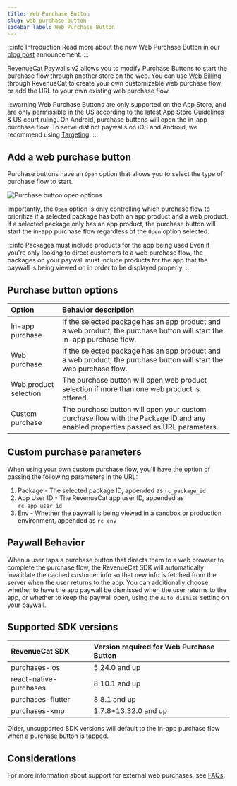```yaml
---
title: Web Purchase Button
slug: web-purchase-button
sidebar_label: Web Purchase Button
---
```


:::info Introduction
Read more about the new Web Purchase Button in our [blog post](https://revenuecat.com/blog/growth/introducing-web-paywall-buttons) announcement.
:::

RevenueCat Paywalls v2 allows you to modify Purchase Buttons to start the purchase flow through another store on the web. You can use [Web Billing](/web/web-billing/overview) through RevenueCat to create your own customizable web purchase flow, or add the URL to your own existing web purchase flow.

:::warning
Web Purchase Buttons are only supported on the App Store, and are only permissible in the US according to the latest App Store Guidelines & US court ruling. On Android, purchase buttons will open the in-app purchase flow. To serve distinct paywalls on iOS and Android, we recommend using [Targeting](https://www.revenuecat.com/docs/tools/targeting).
:::

<YouTubeEmbed videoId="XF9cbvyiK48" title="Web Purchase Button" />

## Add a web purchase button

Purchase buttons have an `Open` option that allows you to select the type of purchase flow to start.

![Purchase button open options](/images/purchase_button_open_options.png)

Importantly, the `Open` option is only controlling which purchase flow to prioritize if a selected package has both an app product and a web product. If a selected package only has an app product, the purchase button will start the in-app purchase flow regardless of the `Open` option selected.

:::info Packages must include products for the app being used
Even if you're only looking to direct customers to a web purchase flow, the packages on your paywall must include products for the app that the paywall is being viewed on in order to be displayed properly.
:::

## Purchase button options

| Option       | Behavior description | 
| :----------------------- | :--------------------------------------------- |
| In-app purchase | If the selected package has an app product and a web product, the purchase button will start the in-app purchase flow.               |
| Web purchase | If the selected package has an app product and a web product, the purchase button will start the web purchase flow.              |
| Web product selection | The purchase button will open web product selection if more than one web product is offered. |
| Custom purchase | The purchase button will open your custom purchase flow with the Package ID and any enabled properties passed as URL parameters. |

## Custom purchase parameters

When using your own custom purchase flow, you'll have the option of passing the following parameters in the URL:
1. Package - The selected package ID, appended as `rc_package_id`
2. App User ID - The RevenueCat app user ID, appended as `rc_app_user_id`
2. Env - Whether the paywall is being viewed in a sandbox or production environment, appended as `rc_env`

## Paywall Behavior

When a user taps a purchase button that directs them to a web browser to complete the purchase flow, the RevenueCat SDK will automatically invalidate the cached customer info so that new info is fetched from the server when the user returns to the app. You can additionally choose whether to have the app paywall be dismissed when the user returns to the app, or whether to keep the paywall open, using the `Auto dismiss` setting on your paywall.

## Supported SDK versions

| RevenueCat SDK           | Version required for Web Purchase Button | 
| :----------------------- | :--------------------------------------------- |
| purchases-ios             | 5.24.0 and up                 |
| react-native-purchases | 8.10.1 and up                 | 
| purchases-flutter         | 8.8.1 and up                 |
| purchases-kmp             | 1.7.8+13.32.0 and up                  |

Older, unsupported SDK versions will default to the in-app purchase flow when a purchase button is tapped.

## Considerations

For more information about support for external web purchases, see [FAQs](/web/faqs).